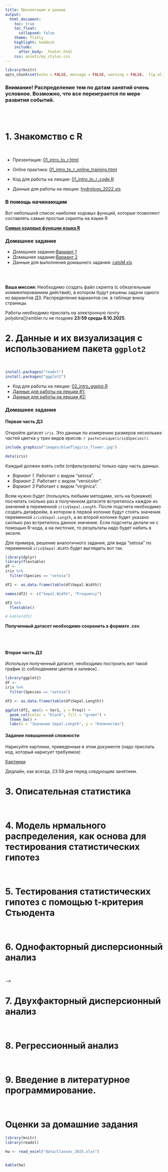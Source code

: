 ```yaml
---
title: Презентации и данные
output:
  html_document:
    toc: true
    toc_float:
      collapsed: false
    theme: flatly
    highlight: haddock
    include:
      after_body: _footer.html
    css: assets/my_styles.css
---
```




```r
library(knitr)
opts_chunk$set(echo = FALSE, message = FALSE, warning = FALSE,  fig.align = "center")
```

<h3>
**Внимание!** Распределение тем по датам занятий очень условное. Возможно, что все переиграется по мере развития событий. 
</h3>
<br>
<br>


# 1. Знакомство с R
<br>

-  Презентация: [01_intro_to_r.html](01_intro_to_r.html)

-  Online практика: [01_intro_to_r_online_training.html](01_intro_to_r_online_training.html)

-   Код для работы на лекции: [01_intro_to_r_code.R](01_intro_to_r_code.R)

-   Данные для работы на лекции: [hydrology_2022.xls](data/hydrology_2022.xls)


### В помощь начинающим

Вот небольшой список наиболее ходовых функций, которые позволяют составлять самые простые скрипты на языке R 

[**Самые ходовые функции языка R**](data/Минимальный набор функции в R.doc)

### Домашнее задание

-   Домашнее задание:[Вариант 1](01_intro_to_R_HW1_Var_1.html)
-   Домашнее задание:[Вариант 2](01_intro_to_R_HW1_Var_2.html)
-   Данные для выполнения домашнего задания: [catsM.xls](data/catsM.xlsx)


<br>
<br>

**Ваша миссия:** Необходимо создать файл скрипта (с обязательным комментированием действий), в котором будут решены задачи одного из вариантов ДЗ. Распределение вариантов см. в таблице внизу страницы.

Работы необходимо прислать на электронную почту polydora[]rambler.ru не позднее **23:59 среды 8.10.2025**.


# 2. Данные и их визуализация с использованием пакета `ggplot2`
<br>

```r
install.packages("readxl")
install.packages("ggplot2")
```

-   Код для работы на лекции: [02_intro_ggplot.R](02_intro_ggplot.R)
-   [Данные для работы на лекции #1:](data/Titanic.csv)
-   [Данные для работы на лекции #2:](data/fev.xls)

<!-- -   [Презентация: Опрятные данные и основы визуализации данных с помощью пакета ggplot2](02_intro_ggplot.html) -->




### **Домашнее задание**

#### Первая часть ДЗ
Откройте датасет `iris`. Это данные по измерению размеров нескольких частей цветка у трех видов ирисов: `r paste(unique(iris$Species))`.


```r
include_graphics("images/blueflagiris_flower.jpg")
```




<!-- ![Строение цветка ириса](images/blueflagiris_flower.jpg) -->


```r
data(iris)
```

Каждый должен взять себе (отфильтровать) только одну часть данных.

+ *Вариант 1.*  Работает с видом "setosa".
+ *Вариант 2.*  Работает с видом "versicolor".
+ *Вариант 3*  Работает с видом "virginica".


Всем нужно будет (пользуясь любыми методами, хоть на бумажке) посчитать сколько раз в полученном датасете встретилось каждое из значений в переменной `iris$Sepal.Length`. После подсчета необходимо создать датафрейм, в котором в первой колонке будут стоять значения переменной `iris$Sepal.Length`, а во второй колонке будет указано сколько раз встретилось данное значение. Если подсчеты делали не с помощью R-кода, а на листочке, то результаты надо будет набить в экселе.

Для примера, решение аналогичного задания, для вида "setosa" по переменной `iris$Sepal.Width` будет выглядеть вот так.

```r
library(dplyr)
library(flextable)
df <-
iris %>%
  filter(Species == "setosa")

df2 <- as.data.frame(table(df$Sepal.Width))

names(df2) <- c("Sepal.Width", "Frequency")

df2 %>%
  flextable()

# kable(df2)
```

**Полученный датасет необходимо сохранить в формате .csv**.

<br>
<br>

#### Вторая часть ДЗ

Используя полученный датасет, необходимо построить вот такой график (с соблюдением цветов и заливок) .

```r
library(ggplot2)
df <-
iris %>%
  filter(Species == "setosa")

df2 <- as.data.frame(table(df$Sepal.Length))

ggplot(df2, aes(x = Var1, y = Freq)) +
  geom_col(color = "black", fill = "green") +
  theme_bw() +
  labs(x = "Значение Sepal.Length", y = "Количество")


```

#### Задание повышенной сложности

Нарисуйте картинки, приведенные в этом документе (надо прислать код, который нарисует требуемое)

[Картинки](02_intro_ggplot_training.html)


Дедлайн, как всегда, 23:59 дня перед следующим занятием.


# 3. Описательная статистика

<br>

<!-- [Презентация](03.1_descriptive_statistics_Part_1.html) -->

<!-- ### Домашнее задание -->


<!-- **Часть 1.** -->

<!-- **Ваша миссия:** Напишите код, который будет выводить следущие значения для тех переменных, которые даны ниже (в каждом варианте будет свой набор данных). -->

<!-- + медиана -->
<!-- + 1-й и 3-й квартили (без медианы) -->
<!-- + Одновременно минимум,максимум, 1-й, медиану и 3-й квартили -->

<!-- В каждом датасете есть несколько категорий, для каждой из них надо вывести указанные выше описательные статистики (например, для каждого вида нужно дать отдельные характеристики). -->

<!-- <u> **Датасеты:** </u> -->


<!-- - *Вариант 1.* Переменная `Petal.Length` для каждого из видов из датасета `iris` -->

<!-- - *Вариант 2.* Вес цыплят `weight` на 21-й день наблюдения (переменная `Time`) для каждого из четырех типов диет (Diet) из датасета `ChickWeight`. -->

<!-- - *Вариант 3.* Расход топлива `mpg` у автомобилей с разным количеством цилиндров (переменная `cyl`) из датасета `mtcars`. **Важно!** переменную `cyl` необходимо сделать фактором (используйте функцию *as.factor()*). -->


<!-- **Часть 2.** -->

<!-- Для своего датасета необходимо построить картинку подобную вот этой -->

<!-- ```{r} -->
<!-- df <- data.frame(Category = rep(c("Категория 1", "Категория 2", "Категория 3"), each = 10), Value = c(rnorm(10, 10, 1), rnorm(10, 15, 2), rnorm(10, 17, 2)) ) -->

<!-- library(ggplot2) -->
<!-- ggplot(df, aes(x = Category, y = Value)) + -->
<!--   geom_boxplot(fill = "gray") + -->
<!--   theme_bw() -->

<!-- ``` -->



# 4. Модель нрмального распределения, как основа для тестирования статистических гипотез

<br>

<!-- [Презентация о свойствах нормального распределения](03.2_descriptive_statistics_normal_d.html) -->

<!-- [Презентация о точечных и интервальных оценках параметров нормального распределения](04_hypothesis_testing_Part_1.html) -->



<!-- ### Домашнее задание -->


<!-- **Часть 1.** -->

<!-- Скачайте датасет, соответствующий вашему варианту. Это датафрейм, состоящий из пяти переменных. Найдите, какие из переменных подчиняются нормальному распределению. Ваш анализ должен быть отражен в скрипте. Ответ о том, подчиняется ли та или иная переменная нормальному распределению,  приведите в виде комментария в скрипте. В этом же комментарии постарайтесь оценить, что именно не соотвествует модели нормального распределения. -->



<!-- ```{r, echo=FALSE, eval=FALSE} -->
<!-- Var1 <- c(rnorm(n = 100, mean = 10, sd = 4), rnorm(n = 100, mean = 30, sd = 4)) -->
<!-- Var2 <- rnorm(n = 200, mean = 10, sd = 3) -->
<!-- Var3 <- rnorm(n = 200, mean = 0, sd = 1) -->
<!-- Var4 <- rt(n = 200, df = 4) -->
<!-- Var5 <- rchisq(n = 200, df = 5) -->
<!-- library(dplyr) -->
<!-- df <- data.frame(Var1, Var2, Var3, Var4, Var5) -->

<!-- df <- df %>% select(sample(c("Var1", "Var2", "Var3", "Var4", "Var5"))) -->
<!-- names(df) <- c("Var1", "Var2", "Var3", "Var4", "Var5") -->

<!-- write.table(x = df, file = "Data/dataset_variant_3.csv", sep = ";", row.names = FALSE) -->

<!-- ``` -->

<!-- Вариант 1. [Датасет для варианта 1](data/dataset_variant_1.csv) -->

<!-- Вариант 2. [Датасет для варианта 2](data/dataset_variant_2.csv) -->

<!-- Вариант 3. [Датасет для варианта 3](data/dataset_variant_3.csv) -->


<!-- **Часть 2.** -->

<!-- Используя датасеты из предыдущего задания (там, где мы строили боксплоты), вычислите выборочные средние и среднеквадратичные отклонения для каждой из групп категорий, которые представлены в этих датасетах. -->


<!-- - *Вариант 1.* Переменная `Petal.Length` для каждого из видов из датасета `iris` -->

<!-- - *Вариант 2.* Вес цыплят `weight` на 21-й день наблюдения (переменная `Time`) для каждого из четырех типов диет (Diet) из датасета `ChickWeight`. -->

<!-- - *Вариант 3.* Расход топлива `mpg` у автомобилей с разным количеством цилиндров (переменная `cyl`) из датасета `mtcars`. **Важно!** переменную `cyl` необходимо сделать фактором (используйте функцию *as.factor()*). -->




<!-- **Часть 3.** -->

<!-- Используя датасеты **Части 2** (для своего варианта), определите границы 95% доверительного интервала для каждой из категорий. -->

<!-- Доверительный интервал вычислется как $\bar{x} \pm t\cdot SE$ -->

<!-- Величину $t$ (это 2.5% или 97.5% квантили t-распределиния Стьюдента) пока определяем по [таблице](https://statpsy.ru/t-student/t-test-tablica/). -->

<!-- В этой таблице: $df = n - 1$, где $n$ - объем выборки. Берем столбец для p = 0.05 (доверительная вероятность: P = 1 - p = 0.95). Зная $n$, находим величину t. -->

<!-- Кроме того,  вам нужно вычислить величину стандартной ошибки, которая вычисляется по следующей формуле: -->

<!-- $$ -->
<!-- SE = \frac{Sd}{\sqrt{n}} -->
<!-- $$ -->


<!-- $Sd$ - стандартное отклонение. -->


# 5. Тестирования статистических гипотез с помощью t-критерия Стьюдента

<br>

<!-- [Презентация про t-критерий](04_hypothesis_testing_Part_2.html) -->

<!-- ## Домашнее задание -->

<!-- Выполняем предыдущее ДЗ часть 3. -->

<!-- ## Домашнее задание по теме двухвыборочный t-критерий -->


<!-- ```{r fig.cap="**Размерная струкутра народов Срдиземья по Дж.Р.Р.Толкиену **", fig.height = 4} -->
<!-- include_graphics("images/elves.png") -->
<!-- ``` -->


<!--  Представьте себе, что вы идете по лесам Средиземья с отрядом эльфов. Все участники похода были независимо и случайно отобраны из числа этого народа. И вдруг, вдалеке, вы заметили отряд неких существ. Вам необходимо принять решение о том, свои это или чужие. Вы (с помощью магии, наверное) смогли как-то измерить рост фигур из этого отряда. Сделайте обоснованный вывод на основе данных, которые у вас имеются. Результаты необходимо описать в виде текста (комментарии в скрипте с решением, в котором надо сформулировать нулевую и альтернативную гипотезы и сделать выбор между ними) и визуализировать в виде столбчатой диаграммы (необходимо написать код, который ее построит). -->


<!-- **Вариант 1.** -->

<!-- Рост эльфов из вашего отряда (см):  `r paste(round(rnorm(15, 180, 5), 0) )` -->

<!-- Рост фигур (см): `r paste(round(rnorm(sample(5:20, size = 1), 165, 5), 0) )` -->



<!-- **Вариант 2.** -->

<!-- Рост эльфов из вашего отряда (см):  `r paste(round(rnorm(15, 180, 5), 0) )` -->

<!-- Рост фигур (см): `r paste(round(rnorm(sample(5:20, size = 1), 190, 7), 0) )` -->



<!-- **Вариант 3.** -->

<!-- Рост эльфов из вашего отряда (см):  `r paste(round(rnorm(15, 180, 5), 0) )` -->

<!-- Рост фигур (см): `r paste(round(rnorm(sample(5:20, size = 1), 150, 7), 0) )` -->



# 6. Однофакторный дисперсионный анализ
<br>

<!-- [Презентация про ANOVA](05_anova1.html) -->

<!-- ## Домашнее задание -->

<!-- Скачайте файл, в котором находятся данные по метеорологическим наблюдениям на территории Кандалакшского заповедника. Файл поместите в папку `Data` (ну или как она у вас называется) -->

<!-- - [Данные](data/hydrology_2022.xls) -->

<!-- **Ваша миссия** -->

<!-- 1. Необходимо выяснить наблюдаются ли различия между тремя летними месяцами (нужно будет провести дисперсионный анализ) в том параметре, котоый будет у вашего варианта. -->

<!-- 2. Проведите анализ остатков и оцените, выполняются ли условия применимости ANOVA. -->

<!-- 3. Визуализируйте с помощью столбчатой диаграммы (с доверительными интервалами) средние значения. Проведя post-hoc сравнение средних, обозначьте на рисунке те средние, которые отличаются друг от друга по критерию Тьюки. -->

<!-- <!-- 4. Результаты ваших действий с соответствующими текстовыми комментариями должны быть оформлены в виде **html-файла** (именно его и надо прислать!), который вы сгенерируете из RMD файла. При этом, код из чанков должен быть виден в итоговом html-файле (в настроечном чанке оставьте `echo = TRUE`). --> -->

<!-- *Варианты:* -->

<!-- Вариант 1. Анализ солености (переменная **S**) -->

<!-- Вариант 2. Анализ температуры воздуха (переменная **Air_T**) -->

<!-- Вариант 3. Анализ температуры воды (переменная **Water_T**) -->



# 7. Двухфакторный дисперсионный анализ
<br>

<!-- - [Презентация про двухфакторный ANOVA](06_anova2.html) -->

<!-- - [Данные для работы](data/eysenck.csv) -->


<!-- ## Домашнее задание -->


<!-- **Ваша миссия** -->

<!-- Во всех случаях надо провести двухфакторный дисперсионный анализ.  -->

<!-- Все результаты надо сопроводить короткими текстами с рассказом что вы увидели и что это означает (вставляете в виде комментариев). Во всех случаях надо не забыть произвести проверку на условия применимости анализа.  -->

<!-- Рекомендуется ознакомиться с оригинальными работами, на базе которых были получены датасеты. Ссылки на работы даются в комментариях к скрипту. -->

<!-- Задания -->

<!-- - [Вариант 1](Home_work_Pinguins.R) -->
<!-- - [Вариант 2](Home_work_ris.R) -->
<!-- - [Вариант 3](Home_work_Sendvich.R) -->




# 8. Регрессионный анализ
<br>

<!-- - [Презентация про суть регрессионного анализа](07_LM.html) -->
<!-- - [Презентация для самостоятельного изучения о методах диагностики и описания регрессионных моделей](07_model_description_and_validation.html) -->


<!-- **Ваша миссия** -->

<!-- Вы будуте работать с датасетом `iris`. -->

<!-- ```{r eval=FALSE} -->
<!-- data(iris) -->
<!-- ``` -->



<!-- Во всех случаях надо построить линейную модель, описывающую связь между двумя частями цветка у растений рода *Iris*. Нужно выяснить как зависит Sepal.Length от Petal.Length (не перепутайте!) у того вида, который будет у вашего варианта. -->

<!-- Вам нужно сделать следующее: -->

<!-- 1. Построить график в виде точечной диаграммы. -->
<!-- 2. Построить линейную модель. -->
<!-- 3. Проверить условия применимости модели. -->
<!-- 4. Оценить наличие/отсуствие статистической значимости связи между переменной-откликом и переменной-предиктором. -->
<!-- 5. Дать трактовку полученным результатам. -->
<!-- 6. Построить линию регрессии с 95% доверительной областью (это необходимо наложить на точечный график, построенный в п. 1).   -->
<!-- 7. Предсказать чему будет равно значение переменной отклика, если взять величину переменной-предиктора равной значениям 30% и 99% ее перцентилей. -->

<!-- Варианты: -->

<!-- + Вариант 1: работает с  видом "virginica" -->
<!-- + Вариант 2: работает с  видом "versicolor" -->
<!-- + Вариант 3: работает с  видом "setosa" -->



<!-- Все результаты надо сопроводить короткими текстами с рассказом что вы увидели и что это означает (вставляете в виде комментариев).  -->



# 9. Введение в литературное программирование. 
<br>


<!-- # **Проекты** -->

<!-- ```{r fig.align='center', fig.cap="Рисунок на тему задания, созданный ИИ"} -->
<!-- include_graphics("images/Sendvich_and_Pings.jpg") -->
<!-- ``` -->


<!-- Итак, ДЗ больше не будет! Но начинаем работать над проектами. -->

<!-- Проект должен иметь вид небольшой статьи (не более 2 страниц). Этот проект должен быть выполнен с использованием R и RMarkdown. Итоговый документ надо будет снитрить в виде HTML-файла. В этом файле должны быть следующие разделы: Введение, Материал и методика, Результаты и обсуждение, Список литературы (естественно, должны быть и ссылки на литературные источники).  -->

<!-- Во всех проектах необходимо  -->

<!-- - провести двухфакторный дисперсионный анализ,  -->
<!-- - проверить валидность его применения,  -->
<!-- - провести пост-хок сравнения,  -->
<!-- - нарисовать рисунок, визуализирующий полученные результаты.  -->

<!-- Все результаты надо сопроводить короткими текстами с рассказом что вы увидели и что это означает.  -->

<!-- Рекомендуется ознакомиться с оригинальными работами, на базе которых были получены датасеты.  -->

<!-- Задания -->

<!-- - [Феликс](Felix_Pinguins.R) -->
<!-- - [Вероника](Veronika_Sendvich.R) -->
<!-- - [Мария](Maria_ris.R) -->



<!-- **Дальнейшие планы корректируются...** -->




# Оценки за домашние задания

```r
library(knitr)
library(readxl)

hw <- read_excel("data/Classes_2025.xlsx")


kable(hw)
```

<!-- ### Комментарии к ДЗ_1 -->

<!-- 1. Очень хорошо сделали те, кто подробно комментировал ход решения. -->
<!-- 2. Не нужно было разбивать пример, для которого написан код на отдельные переменные -->

<!-- Например, вот так делать можно, но неэкономично. -->

<!-- ```{r, eval=FALSE, echo=TRUE} -->
<!-- arcsin_value <- asin(0.5) -->
<!-- sqrt_arcsin <- sqrt(arcsin_value) -->
<!-- constant <- 180 / pi -->
<!-- sqrt_11 <- sqrt(11) -->
<!-- e_value <- exp(1) -->
<!-- sqrt4_10_plus_e2 <- (10 + e_value^2)^(1/4)  -->

<!-- # Первая часть выражения -->
<!-- first_part <- 2 * sqrt_arcsin * constant -->

<!-- # Вторая часть выражения -->
<!-- second_part <- sqrt_11 * sqrt4_10_plus_e2 * 50 -->

<!-- # Полное выражение -->
<!-- result <- first_part - second_part -->

<!-- # Печатаем результат -->
<!-- cat("Результат выражения:", result, "\n") -->

<!-- ``` -->

<!-- Лучше вот так -->

<!-- ```{r, eval = F, , echo=TRUE} -->
<!-- log2(((2 * asin(sqrt(1 / 2))) * (180 / pi ) - (11^(1 / 4))) / ((10 + exp(2)) * 50)) -->

<!-- ``` -->

<!-- Впрочем, это дело автора. -->

<!-- 3. Очень правильно, что некоторые коллеги разобрались с тем, как использовать сложные функции с условиями (*за это я даже простил то, что из четырех заданий выполнено только одно*)   -->

<!-- ```{r eval=FALSE, echo=TRUE} -->
<!-- # Проверяем, можно ли взять логарифм -->
<!-- if (result > 0) { -->
<!--   log_result <- log2(result) -->
<!--   cat("log2 результата:", log_result, "\n") -->
<!-- } else { -->
<!--   cat("Логарифм отрицательного числа не определен.\n") -->
<!-- } -->


<!-- ``` -->

<!-- # Зачетные проекты -->

<!-- Коллеги!  -->

<!-- Вот распределение проектов по участникам нашего курса. -->

<!-- + Василькова Софья Владимировна: *Проект № 1* -->
<!-- + Демиденко Елизавета Романовна: *Проект № 2* -->
<!-- + Колесникова Анастасия Алексеевна: *Проект № 3* -->
<!-- + Малина Лада Николаевна: *Проект № 4* -->
<!-- + Мирошниченко Сандра Алексеевна: *Проект № 5* -->
<!-- + Низовцева Милана Владимировна: *Проект № 6* -->
<!-- + Паулюкайтис Максим Гинтарасович: *Проект № 7* -->
<!-- + Толкачев Данила Владимирович: *Проект № 8* -->


<!-- ## Описане проектов -->

<!-- ### Проект №1 -->

<!--  Данные взяты из работы -->

<!--  Tager, I. B., Weiss, S. T., Rosner, B., and Speizer, F. E. (1979). Effect of parental cigarette smoking on pulmonary function in children. American Journal of Epidemiology, 110, 15-26. -->

<!--  Rosner, B. (1990). Fundamentals of Biostatistics, 3rd Edition. PWS-Kent, Boston, Massachusetts. -->

<!--  Источник данных: http://www.statsci.org/data/general/fev.html -->

<!-- Датасет: [fev.xls](data/fev.xls). лист «tidy_data» -->

<!--  Структура данных -->


<!--  `Age` 	 -  	Возраст -->

<!--  `FEV` 	 -  	Объем легких при выдохе (литры) (forced expiratory volume) -->

<!--  `Height` 	 -  	Рост (дюймы) -->

<!--  `Sex` 	 -  	 пол (Male or Female) -->

<!--  `Smoker`  -  	некурящие (Non), курящие (Current) -->

<!-- Ваша миссия. -->

<!-- Вы должны написать небольшой текст с использованием технологии литературного программирования на языке RMarkdown. В этом тексте должны быть все части, которые присутствуют в научной статье: введение,  материал и методика, результаты, обсуждение и список литературы. В каждой из частей достаточно минимального количества текста. В этом тексте вы должны ответить на следующие вопросы.  -->

<!-- 1.	Различается ли объем легких у курящих и не курящих людей? -->

<!-- 2.	Построив линейную регрессионную модель, вы должны описать как зависит объем легких от возраста у курящих и некурящих людей. -->

<!-- Итоговый отчет должен включать в себя .RMD файл, из которого будет сгенерирован вордовский файл, который включат в себя все описанные выше главы, а также хотя бы один рисунок, хотя бы одну таблицу, хотя бы одну формулу. Все указанные элементы должны быть сгенерированы из чанков  RMD файла. Вы присылаете мне на почту polydora@rambler.ru .RMD файл и .doc файл. Пример фала RMD файла приведен в приложении.  -->
<!--   -->


<!-- ### Проект №2 -->

<!--  Данные взяты из работы -->
<!--  Tager, I. B., Weiss, S. T., Rosner, B., and Speizer, F. E. (1979). Effect of parental cigarette smoking on pulmonary function in children. American Journal of Epidemiology, 110, 15-26. -->
<!--  Rosner, B. (1990). Fundamentals of Biostatistics, 3rd Edition. PWS-Kent, Boston, Massachusetts. -->
<!--  Источник данных: http://www.statsci.org/data/general/fev.html -->

<!-- Датасет: [fev.xls](data/fev.xls). лист «tidy_data» -->

<!--  Структура данных -->

<!--  `Age` 	 -  	Возраст -->

<!--  `FEV` 	 -  	Объем легких при выдохе (литры) (forced expiratory volume) -->

<!--  `Height` 	 -  	Рост (дюймы) -->

<!--  `Sex` 	 -  	 пол (Male or Female) -->

<!--  `Smoker`  -  	некурящие (Non), курящие (Current) -->

<!-- Ваша миссия. -->
<!-- Вы должны написать небольшой текст с использованием технологии литературного программирования на языке RMarkdown. В этом тексте должны быть все части, которые присутствуют в научной статье: введение,  материал и методика, результаты, обсуждение и список литературы. В каждой из частей достаточно минимального количества текста. В этом тексте вы должны ответить на следующие вопросы.  -->

<!-- 1.	Различается ли объем легких у мужчин и женщин? -->

<!-- 2.	Проведя двухфакторный дисперсионный анализ, вы должны выяснить различается ли объем легких у взрослых (больше 21 года) и молодежи (21 го и менее) в зависимости от того курят они или нет.  -->

<!-- Итоговый отчет должен включать в себя .RMD файл, из которого будет сгенерирован вордовский файл, который включат в себя все описанные выше главы, а также хотя бы один рисунок, хотя бы одну таблицу, хотя бы одну формулу. Все указанные элементы должны быть сгенерированы из чанков  RMD файла. Вы присылаете мне на почту polydora@rambler.ru .RMD файл и .doc файл. Пример фала RMD файла приведен в приложении.  -->

<!--   -->


<!-- ### Проект №3 -->

<!--  Данные из работы -->
<!--  Secher et al. (1987), European Journal of Obstetrics, Gynecology, and Reproductive Biology, 24: 1–11. -->

<!--  Датасет  [secher.xls](data/secher.xls) -->

<!--  На УЗИ у плода измеряли  межтеменной и абдоминальный диаметр. После рождения измеряли вес младенца. -->

<!-- Переменные -->

<!-- `bwt` – вес новорожденного (г) -->

<!-- `bpd` – Межтеменной диаметр (мм) -->

<!-- `ad` – абдоминальный диаметр (мм) -->


<!-- Ваша миссия. -->
<!-- Вы должны написать небольшой текст с использованием технологии литературного программирования на языке RMarkdown. В этом тексте должны быть все части, которые присутствуют в научной статье: введение,  материал и методика, результаты, обсуждение и список литературы. В каждой из частей достаточно минимального количества текста. В этом тексте вы должны ответить на следующие вопросы.  -->

<!--  1. Сравните вес новорожденного, у которого Межтеменной диаметр больше медианы диаметра с весом новорожденного, у которого Межтеменной диаметр меньше или равен медиане диаметра.  -->

<!--  2. Постройте две модели, описывающие связь веса новорожденного, с размерами параметров, измеренных с помощью УЗИ. -->

<!-- Итоговый отчет должен включать в себя .RMD файл, из которого будет сгенерирован вордовский файл, который включат в себя все описанные выше главы, а также хотя бы один рисунок, хотя бы одну таблицу, хотя бы одну формулу. Все указанные элементы должны быть сгенерированы из чанков  RMD файла. Вы присылаете мне на почту polydora@rambler.ru .RMD файл и .doc файл. Пример фала RMD файла приведен в приложении.  -->

<!--   -->

<!-- ### Проект №4 -->

<!-- Измеряли вес и рост кормящих матерей и оценивали сколько молока высасывает ребенок. -->

<!-- Датасет «kfm» находится в пакете ISwR (его надо будет установить). Для загрузки данных используйте команду data(kfm). -->

<!--  Переменные -->

<!-- `dl.milk` объем высосанного молока (dl/24h). -->

<!-- `sex` пол ребенка. -->

<!-- `weight` вес ребенка (kg). -->

<!-- `ml.suppl` объем докорма (ml/24h). -->

<!-- `mat.weight` вес матери (kg). -->

<!-- `mat.height` рост матери (cm). -->


<!-- Ваша миссия. -->
<!-- Вы должны написать небольшой текст с использованием технологии литературного программирования на языке RMarkdown. В этом тексте должны быть все части, которые присутствуют в научной статье: введение,  материал и методика, результаты, обсуждение и список литературы. В каждой из частей достаточно минимального количества текста. В этом тексте вы должны ответить на следующие вопросы.  -->

<!-- 1. Различается ли количество потребляемого молока у мальчиков и девочек. -->

<!-- 2. Постройте две регрессионные модели. Первая должна описывать связь объема высосанного молока в зависимости с весом ребенка, вторая связь объема высосанного молока с весом матери.  -->

<!-- Итоговый отчет должен включать в себя .RMD файл, из которого будет сгенерирован вордовский файл, который включат в себя все описанные выше главы, а также хотя бы один рисунок, хотя бы одну таблицу, хотя бы одну формулу. Все указанные элементы должны быть сгенерированы из чанков  RMD файла. Вы присылаете мне на почту polydora@rambler.ru .RMD файл и .doc файл. Пример фала RMD файла приведен в приложении.  -->


<!--   -->

<!-- ### Проект №5. -->
<!-- Вам нужно проанализировать емкость легких у разных групп людей. -->

<!-- Датасет: [tlc.csv](data/tlc.csv) -->

<!-- Переменные: -->
<!-- - `age` -- возраст. -->

<!-- - `sex` -- пол (1 - женский; 2 - мужской) -->

<!-- - `height` -- рост (см) -->

<!-- - `tlc`-- объем легких (л) -->

<!-- Ваша миссия. -->
<!-- Вы должны написать небольшой текст с использованием технологии литературного программирования на языке RMarkdown. В этом тексте должны быть все части, которые присутствуют в научной статье: введение,  материал и методика, результаты, обсуждение и список литературы. В каждой из частей достаточно минимального количества текста. В этом тексте вы должны ответить на следующие вопросы. -->

<!-- 1. Различается ли объем легких у мужчин и женщин? -->

<!-- 2. Постройте две регрессионные модели. Первая должна описывать связь объема легких с ростом у мужчин, вторая – у женщин.  -->

<!-- Итоговый отчет должен включать в себя .RMD файл, из которого будет сгенерирован вордовский файл, который включат в себя все описанные выше главы, а также хотя бы один рисунок, хотя бы одну таблицу, хотя бы одну формулу. Все указанные элементы должны быть сгенерированы из чанков  RMD файла. Вы присылаете мне на почту polydora@rambler.ru .RMD файл и .doc файл. Пример фала RMD файла приведен в приложении.  -->



<!--   -->


<!-- ### Проект №6. -->

<!-- Вам нужно проанализировать вес новорожденных детей у курящих и некурящих матерей. -->

<!-- Датасет [birthwt.csv](data/birthwt.csv). -->

<!-- Переменные -->

<!-- - `age` --- возраст матери -->

<!-- - `lwt` --- вес матери до беременности -->

<!-- - `race` --- раса (1-белые, 2-черные, 3-другие) -->

<!-- - `smoke` --- курение во время беременности (1-да,2-нет) -->

<!-- - `ptl` --- число предыдущих преждевременных родов -->

<!-- - `ht` --- гипертензия -->

<!-- - `ui` --- гипертонус матки -->

<!-- - `ftv` --- число визитов к врачу в последний триместр -->

<!-- - `bwt` --- вес новорожденного, г -->


<!-- Ваша миссия. -->
<!-- Вы должны написать небольшой текст с использованием технологии литературного программирования на языке RMarkdown. В этом тексте должны быть все части, которые присутствуют в научной статье: введение,  материал и методика, результаты, обсуждение и список литературы. В каждой из частей достаточно минимального количества текста. В этом тексте вы должны ответить на следующие вопросы.  -->

<!--  1. Различается ли вес новорожденного у курящих и некурящих матерей? -->

<!--  2. Проведя двухфакторный дисперсионный анализ ответьте на вопрос есть ли связь веса  -->
<!-- младенца с расой матери (афроамериканцы (2) VS белые (1)) и ее возрастом (Молодые (21 год и моложе) VS взрослые (старше 21 года)).  -->


<!-- Итоговый отчет должен включать в себя .RMD файл, из которого будет сгенерирован вордовский файл, который включат в себя все описанные выше главы, а также хотя бы один рисунок, хотя бы одну таблицу, хотя бы одну формулу. Все указанные элементы должны быть сгенерированы из чанков  RMD файла. Вы присылаете мне на почту polydora@rambler.ru .RMD файл и .doc файл. Пример фала RMD файла приведен в приложении.  -->
<!--   -->

<!-- ### Проект №7. -->

<!-- Вам нужно проанализировать вес новорожденных детей у курящих и некурящих матерей. -->
<!-- Датасет [birthwt.csv](Data/birthwt.csv). -->

<!-- Переменные -->

<!-- - `age` --- возраст матери -->

<!-- - `lwt` --- вес матери до беременности -->

<!-- - `race` --- раса (1-белые, 2-черные, 3-другие) -->

<!-- - `smoke` --- курение во время беременности (1-да,2-нет) -->

<!-- - `ptl` --- число предыдущих преждевременных родов -->

<!-- - `ht` --- гипертензия -->

<!-- - `ui` --- гипертонус матки -->

<!-- - `ftv` --- число визитов к врачу в последний триместр -->

<!-- - `bwt` --- вес новорожденного, г -->

<!-- Ваша миссия. -->
<!-- Вы должны написать небольшой текст с использованием технологии литературного программирования на языке RMarkdown. В этом тексте должны быть все части, которые присутствуют в научной статье: введение,  материал и методика, результаты, обсуждение и список литературы. В каждой из частей достаточно минимального количества текста. В этом тексте вы должны ответить на следующие вопросы.  -->

<!--  1. Различается ли вес новорожденного у молодых матерей (21 год и моложе) и взрослых женщин (старше 21 года)? -->

<!--  2. Проведя двухфакторный дисперсионный анализ ответьте на вопрос, есть ли связь веса младенца с расой матери (афроамериканцы (2) VS белые (1)) и тем, курит ли мать или нет.  -->

<!-- Итоговый отчет должен включать в себя .RMD файл, из которого будет сгенерирован вордовский файл, который включат в себя все описанные выше главы, а также хотя бы один рисунок, хотя бы одну таблицу, хотя бы одну формулу. Все указанные элементы должны быть сгенерированы из чанков  RMD файла. Вы присылаете мне на почту polydora@rambler.ru .RMD файл и .doc файл. Пример фала RMD файла приведен в приложении.  -->

<!--   -->

<!-- ### Проект №8. -->

<!-- Вам нужно проанализировать вес новорожденных детей у курящих и некурящих матерей. -->

<!-- Датасет [birthwt.csv](Data/birthwt.csv). -->

<!-- Переменные -->

<!-- - `age` --- возраст матери -->

<!-- - `lwt` --- вес матери до беременности -->

<!-- - `race` --- раса (1-белые, 2-черные, 3-другие) -->

<!-- - `smoke` --- курение во время беременности (1-да,2-нет) -->

<!-- - `ptl` --- число предыдущих преждевременных родов -->

<!-- - `ht` --- гипертензия -->

<!-- - `ui` --- гипертонус матки -->

<!-- - `ftv` --- число визитов к врачу в последний триместр -->

<!-- - `bwt` --- вес новорожденного, г -->

<!-- Ваша миссия. -->
<!-- Вы должны написать небольшой текст с использованием технологии литературного программирования на языке RMarkdown. В этом тексте должны быть все части, которые присутствуют в научной статье: введение,  материал и методика, результаты, обсуждение и список литературы. В каждой из частей достаточно минимального количества текста. В этом тексте вы должны ответить на следующие вопросы.  -->

<!-- 1.	Различается ли вес новорожденного у представительниц афроамериканской и белой расы.  -->

<!-- 2.  Постройте две регрессионные модели. Первая должна описывать связь веса новорожденного с возрастом курящей матери, вторая – связь веса младенца с возрастом некурящей женщины.  -->

<!-- Итоговый отчет должен включать в себя .RMD файл, из которого будет сгенерирован вордовский файл, который включат в себя все описанные выше главы, а также хотя бы один рисунок, хотя бы одну таблицу, хотя бы одну формулу. Все указанные элементы должны быть сгенерированы из чанков  RMD файла. Вы присылаете мне на почту polydora@rambler.ru .RMD файл и .doc файл. Пример фала RMD файла приведен в приложении.  -->


<!-- ## Приложение к проектам -->

<!-- В архиве находится пример выполненного проекта (методы, которые там используются мы с вам не проходили, но это не важно).  -->

<!-- Распакуйте файл [RMD_Project_example.zip](RMD_Project_example.zip) в некоторую папку, которую назначьте рабочей папкой. Далее откройте в RStudio файл fucbys.Rproj. Далее откройте файл Ershova_2023_short.Rmd и запустите `Knit`. -->

